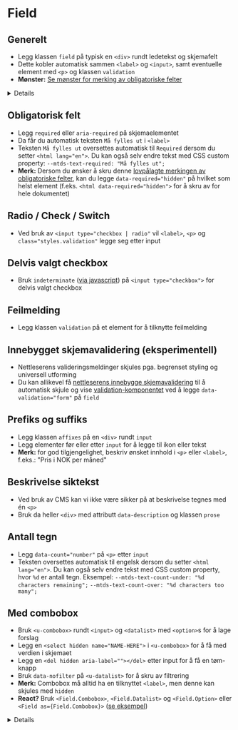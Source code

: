 
<Meta of={stories} />

# Field

<JumpTo />

## Generelt
- Legg klassen `field` på typisk en `<div>` rundt ledetekst og skjemafelt
- Dette kobler automatisk sammen `<label>` og `<input>`, samt eventuelle element med `<p>` og klassen `validation`
- **Mønster:** [Se mønster for merking av obligatoriske felter](https://www.designsystemet.no/no/patterns/required-and-optional-fields)

<Details>
  <Details.Summary>Se egne parameter for React</Details.Summary>
<div>
I React kan du velge å bruke `<Field>` med `<label>`, `<Input>` osv. for full kontroll, eller med `as="input"`/`as="select"` og props for automatisk oppsett av elementer:
<ArgTypes of={stories} />
</div>
</Details>

<Canvas of={stories.Default} />

## Obligatorisk felt
- Legg `required` eller `aria-required` på skjemaelementet
- Da får du automatisk teksten `Må fylles ut` i `<label>`
- Teksten `Må fylles ut` oversettes automatisk til `Required` dersom du setter `<html lang="en">`. Du kan også selv endre tekst med CSS custom property: `--mtds-text-required: "Må fylles ut";`
- **Merk:** Dersom du ønsker å skru denne [lovpålagte merkingen av obligatoriske felter](https://www.designsystemet.no/monstre/obligatoriske-og-valgfrie-felt), kan du legge `data-required="hidden"` på hvilket som helst element (f.eks. `<html data-required="hidden">` for å skru av for hele dokumentet)
<Canvas of={stories.Required} />

## Radio / Check / Switch
- Ved bruk av `<input type="checkbox | radio"` vil `<label>`, `<p>` og `class="styles.validation"` legge seg etter input
<Canvas of={stories.Toggles} />

## Delvis valgt checkbox
- Bruk `indeterminate` ([via javascript](https://developer.mozilla.org/en-US/docs/Web/API/HTMLInputElement/indeterminate)) på `<input type="checkbox">` for delvis valgt checkbox
<Canvas of={stories.Indeterminate} />

## Feilmelding
- Legg klassen `validation` på et element for å tilknytte feilmelding
<Canvas of={stories.WithValidation} />

## Innebygget skjemavalidering (eksperimentell)
- Nettleserens valideringsmeldinger skjules pga. begrenset styling og universell utforming
- Du kan allikevel få [nettleserens innebygge skjemavalidering](https://developer.mozilla.org/en-US/docs/Learn_web_development/Extensions/Forms/Form_validation#using_built-in_form_validation) til å automatisk skjule og vise [validation-komponentet](?path=/docs/designsystem-validation--docs) ved å legge `data-validation="form"` på `field` 
<Canvas of={stories.WithValidationForm} />

## Prefiks og suffiks
- Legg klassen `affixes` på en `<div>` rundt `input`
- Legg elementer før eller etter `input` for å legge til ikon eller tekst
- **Merk:** for god tilgjengelighet, beskriv ønsket innhold i `<p>` eller `<label>`, f.eks.: "Pris i NOK per måned"
<Canvas of={stories.WithAffixes} />

## Beskrivelse siktekst
- Ved bruk av CMS kan vi ikke være sikker på at beskrivelse tegnes med én `<p>`
- Bruk da heller `<div>` med attributt `data-description` og klassen `prose`
<Canvas of={stories.WithCustomDescriptionTag} />

## Antall tegn
- Legg `data-count="number"` på `<p>` etter `input`
- Teksten oversettes automatisk til engelsk dersom du setter `<html lang="en">`. Du kan også selv endre tekst med CSS custom property, hvor `%d` er antall tegn. Eksempel:
  `--mtds-text-count-under: "%d characters remaining";`
  `--mtds-text-count-over: "%d characters too many";`
<Canvas of={stories.WithCharacterCount} />

## Med combobox
- Bruk `<u-combobox>` rundt `<input>` og `<datalist>` med `<option>`s for å lage forslag
- Legg en `<select hidden name="NAME-HERE">` i `<u-combobox>` for å få med verdien i skjemaet
- Legg en `<del hidden aria-label=""></del>` etter input for å få en tøm-knapp
- Bruk `data-nofilter` på `<u-datalist>` for å skru av filtrering
- **Merk:** Combobox må alltid ha en tilknyttet `<label>`, men denne kan skjules med `hidden`
- **React?** Bruk `<Field.Combobox>`, `<Field.Datalist>` og `<Field.Option>` eller<br />`<Field as={Field.Combobox}>` ([se eksempel](?path=/story/designsystem-field--react-with-combobox))
<Details>
<Details.Summary>Hva er `u-combobox`?</Details.Summary>

[u-combobox](https://u-elements.github.io/u-elements/elements/u-combobox) er en del av prosjektet [u-elements](https://u-elements.github.io/u-elements)
som sikrer universell utforming. Dette lastes automatisk når du bruker `@mattilsynet/design`.
Du kan også hente inn tilhørende HTMLElement interface ved behov:
```
import { UHTMLComboboxElement } from '@mattilsynet/design'
```
</Details>

<Canvas of={stories.WithCombobox} />

<CssVariables component="field" />
